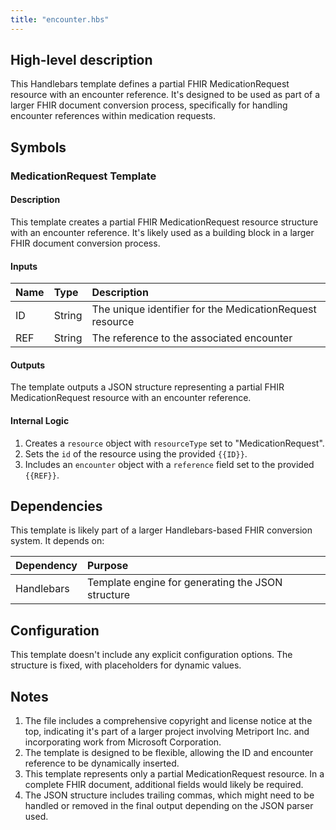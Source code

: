 ```yaml
---
title: "encounter.hbs"
---
```


## High-level description
This Handlebars template defines a partial FHIR MedicationRequest resource with an encounter reference. It's designed to be used as part of a larger FHIR document conversion process, specifically for handling encounter references within medication requests.

## Symbols

### MedicationRequest Template
#### Description
This template creates a partial FHIR MedicationRequest resource structure with an encounter reference. It's likely used as a building block in a larger FHIR document conversion process.

#### Inputs
| Name | Type | Description |
|:-----|:-----|:------------|
| ID | String | The unique identifier for the MedicationRequest resource |
| REF | String | The reference to the associated encounter |

#### Outputs
The template outputs a JSON structure representing a partial FHIR MedicationRequest resource with an encounter reference.

#### Internal Logic
1. Creates a `resource` object with `resourceType` set to "MedicationRequest".
2. Sets the `id` of the resource using the provided `{{ID}}`.
3. Includes an `encounter` object with a `reference` field set to the provided `{{REF}}`.

## Dependencies
This template is likely part of a larger Handlebars-based FHIR conversion system. It depends on:

| Dependency | Purpose |
|:-----------|:--------|
| Handlebars | Template engine for generating the JSON structure |

## Configuration
This template doesn't include any explicit configuration options. The structure is fixed, with placeholders for dynamic values.

## Notes
1. The file includes a comprehensive copyright and license notice at the top, indicating it's part of a larger project involving Metriport Inc. and incorporating work from Microsoft Corporation.
2. The template is designed to be flexible, allowing the ID and encounter reference to be dynamically inserted.
3. This template represents only a partial MedicationRequest resource. In a complete FHIR document, additional fields would likely be required.
4. The JSON structure includes trailing commas, which might need to be handled or removed in the final output depending on the JSON parser used.